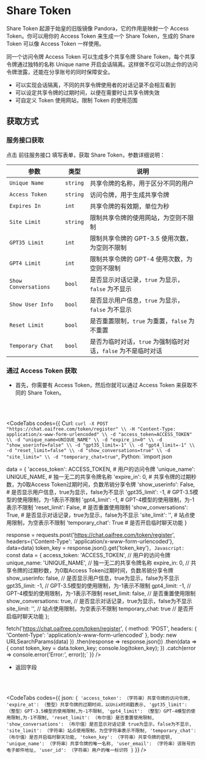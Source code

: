 <br></br>


# Share Token

Share Token 起源于始皇的旧版镜像 Pandora，它的作用是映射一个 Access Token。你可以用你的 Access Token 来生成一个 Share Token，生成的 Share Token 可以像 Access Token 一样使用。

同一个访问令牌 Access Token 可以生成多个共享令牌 Share Token，每个共享令牌通过独特的名称 Unique name 开启会话隔离。这样做不仅可以防止你的访问令牌泄露，还能在分享账号的同时保障安全。

- 可以实现会话隔离，不同的共享令牌使用者的对话记录不会相互看到
- 可以设定共享令牌的过期时间，以便在需要时让共享令牌失效
- 可自定义 Token 使用网站，限制 Token 的使用范围

## 获取方式

### 服务接口获取

点击 <Link href='https://chat.oaifree.com/token' target='_blank' className='text-blue-500'>前往服务接口</Link> 填写表单，获取 Share Token，参数详细说明：

| 参数 | 类型 | 说明 |
|----------------------|-----------|------------------------------------------------|
| `Unique Name`        | `string`  | 共享令牌的名称，用于区分不同的用户             |
| `Access Token`       | `string`  | 访问令牌，用于生成共享令牌                     |
| `Expires In`         | `int`     | 共享令牌的有效期，单位为秒                     |
| `Site Limit`         | `string`  | 限制共享令牌的使用网站，为空则不限制           |
| `GPT35 Limit`        | `int`     | 限制共享令牌的 GPT-3.5 使用次数，为空则不限制  |
| `GPT4 Limit`         | `int`     | 限制共享令牌的 GPT-4 使用次数，为空则不限制    |
| `Show Conversations` | `bool`    | 是否显示对话记录，`true` 为显示，`false` 为不显示 |
| `Show User Info`     | `bool`    | 是否显示用户信息，`true` 为显示，`false` 为不显示 |
| `Reset Limit`        | `bool`    | 是否重置限制，`true` 为重置，`false` 为不重置 |
| `Temporary Chat`     | `bool`    | 是否为临时对话，`true` 为强制临时对话，`false` 为不是临时对话 |

### 通过 Access Token 获取

- 首先，你需要有 Access Token，然后你就可以通过 Access Token 来获取不同的 Share Token。

<br></br>

<CodeTabs
  codes={{
    Curl: `curl -X POST "https://chat.oaifree.com/token/register" \\
     -H "Content-Type: application/x-www-form-urlencoded" \\
     -d "access_token=ACCESS_TOKEN" \\
     -d "unique_name=UNIQUE_NAME" \\
     -d "expire_in=0" \\
     -d "show_userinfo=false" \\
     -d "gpt35_limit=-1" \\
     -d "gpt4_limit=-1" \\
     -d "reset_limit=false" \\
     -d "show_conversations=true" \\
     -d "site_limit=" \\
     -d "temporary_chat=true"`,
    Python: `import json

data = {
    'access_token': ACCESS_TOKEN,  # 用户的访问令牌
    'unique_name': UNIQUE_NAME,  # 独一无二的共享令牌名称
    'expire_in': 0,  # 共享令牌的过期秒数，为0取Access Token过期时间，负数吊销分享令牌
    'show_userinfo': False,  # 是否显示用户信息，true为显示，false为不显示
    'gpt35_limit': -1,  # GPT-3.5模型的使用限制，为-1表示不限制
    'gpt4_limit': -1,  # GPT-4模型的使用限制，为-1表示不限制
    'reset_limit': False,  # 是否重置使用限制
    'show_conversations': True,  # 是否显示对话记录，true为显示，false为不显示
    'site_limit': '',  # 站点使用限制，为空表示不限制
    'temporary_chat': True  # 是否开启临时聊天功能
}

response = requests.post('https://chat.oaifree.com/token/register', headers={'Content-Type': 'application/x-www-form-urlencoded'}, data=data)
token_key = response.json().get('token_key')`,
    Javascript: `const data = {
    access_token: 'ACCESS_TOKEN',  // 用户的访问令牌
    unique_name: 'UNIQUE_NAME',  // 独一无二的共享令牌名称
    expire_in: 0,  // 共享令牌的过期秒数，为0取Access Token过期时间，负数吊销分享令牌
    show_userinfo: false,  // 是否显示用户信息，true为显示，false为不显示
    gpt35_limit: -1,  // GPT-3.5模型的使用限制，为-1表示不限制
    gpt4_limit: -1,  // GPT-4模型的使用限制，为-1表示不限制
    reset_limit: false,  // 是否重置使用限制
    show_conversations: true,  // 是否显示对话记录，true为显示，false为不显示
    site_limit: '',  // 站点使用限制，为空表示不限制
    temporary_chat: true  // 是否开启临时聊天功能
};

fetch('https://chat.oaifree.com/token/register', {
    method: 'POST',
    headers: {
        'Content-Type': 'application/x-www-form-urlencoded'
    },
    body: new URLSearchParams(data)
})
.then(response => response.json())
.then(data => {
    const token_key = data.token_key;
    console.log(token_key);
})
.catch(error => console.error('Error:', error));`
  }}
/>

- 返回字段

<br></br>

<CodeTabs
  codes={{
    json: `
{
    'access_token': （字符串）共享令牌的访问令牌,
    'expire_at': （整型）共享令牌的过期时间，以Unix时间戳表示,
    'gpt35_limit': （整型）GPT-3.5模型的使用限制,为-1不限制,
    'gpt4_limit': （整型）GPT-4模型的使用限制,为-1不限制,
    'reset_limit': （布尔值）是否重置使用限制,
    'show_conversations': （布尔值）是否显示对话记录 true为显示，false为不显示,
    'site_limit': （字符串）站点使用限制，为空字符串表示不限制,
    'temporary_chat': （布尔值）是否开启临时聊天功能,
    'token_key': （字符串）共享令牌的密钥,
    'unique_name': （字符串）共享令牌的唯一名称,
    'user_email': （字符串）该账号的电子邮件地址,
    'user_id': （字符串）用户的唯一标识符
}
`
}}
/>
